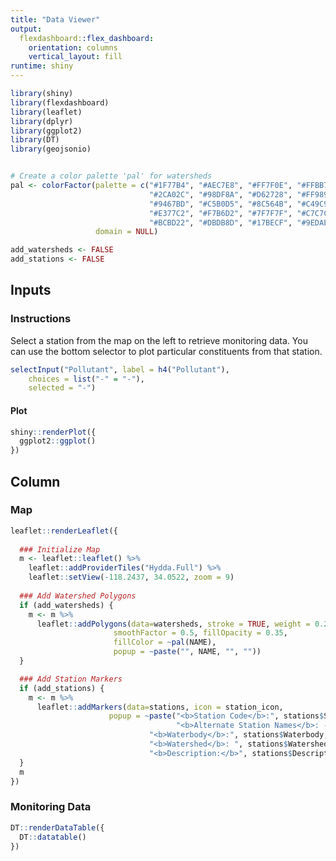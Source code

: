 ```yaml
---
title: "Data Viewer"
output: 
  flexdashboard::flex_dashboard:
    orientation: columns
    vertical_layout: fill
runtime: shiny
---
```


```r
library(shiny)
library(flexdashboard)
library(leaflet)
library(dplyr)
library(ggplot2)
library(DT)
library(geojsonio)


# Create a color palette 'pal' for watersheds
pal <- colorFactor(palette = c("#1F77B4", "#AEC7E8", "#FF7F0E", "#FFBB78", 
                               "#2CA02C", "#98DF8A", "#D62728", "#FF9896", 
                               "#9467BD", "#C5B0D5", "#8C564B", "#C49C94", 
                               "#E377C2", "#F7B6D2", "#7F7F7F", "#C7C7C7", 
                               "#BCBD22", "#DBDB8D", "#17BECF", "#9EDAE5"), 
                   domain = NULL)

add_watersheds <- FALSE
add_stations <- FALSE

```

Inputs {.sidebar data-width=300}
-----------------------------------------------------------------------

### Instructions

Select a station from the map on the left to retrieve monitoring data. You can use the bottom selector to plot particular constituents from that station.

```r
selectInput("Pollutant", label = h4("Pollutant"), 
    choices = list("-" = "-"),
    selected = "-")
```


#### Plot

```r
shiny::renderPlot({
  ggplot2::ggplot()
})

```



Column {.tabset data-width=650}
-----------------------------------------------------------------------

### Map

```r

leaflet::renderLeaflet({
  
  ### Initialize Map
  m <- leaflet::leaflet() %>%
    leaflet::addProviderTiles("Hydda.Full") %>%
    leaflet::setView(-118.2437, 34.0522, zoom = 9)
  
  ### Add Watershed Polygons
  if (add_watersheds) {
    m <- m %>% 
      leaflet::addPolygons(data=watersheds, stroke = TRUE, weight = 0.25, 
                       smoothFactor = 0.5, fillOpacity = 0.35,
                       fillColor = ~pal(NAME), 
                       popup = ~paste("", NAME, "", ""))
  }

  ### Add Station Markers
  if (add_stations) {
    m <- m %>%
      leaflet::addMarkers(data=stations, icon = station_icon,
                      popup = ~paste("<b>Station Code</b>:", stations$StationCode, "<br>",
                                     "<b>Alternate Station Names</b>: - <br>",
                               "<b>Waterbody</b>:", stations$Waterbody, "<br>",
                               "<b>Watershed</b>: ", stations$Watershed, "<br>",
                               "<b>Description:</b>", stations$Description, "<br>"))
  }
  m
})

```

### Monitoring Data

```r
DT::renderDataTable({
  DT::datatable()
})

```
